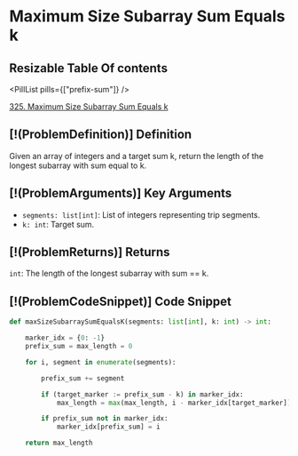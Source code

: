 # Maximum Size Subarray Sum Equals k

## Resizable Table Of contents

<DifficultyBadge difficulty="medium" />

<PillList pills={["prefix-sum"]} />

[325. Maximum Size Subarray Sum Equals k](https://leetcode.com/problems/maximum-size-subarray-sum-equals-k)

## [!(ProblemDefinition)] Definition

Given an array of integers and a target sum k, return the length of the longest subarray with sum equal to k.

## [!(ProblemArguments)] Key Arguments

- `segments: list[int]`: List of integers representing trip segments.
- `k: int`: Target sum.

## [!(ProblemReturns)] Returns

`int`: The length of the longest subarray with sum == k.

## [!(ProblemCodeSnippet)] Code Snippet

```python meta="source=problems/325-maximum-size-subarray-sum-equals-k/solution.py"
def maxSizeSubarraySumEqualsK(segments: list[int], k: int) -> int:

    marker_idx = {0: -1}
    prefix_sum = max_length = 0

    for i, segment in enumerate(segments):

        prefix_sum += segment

        if (target_marker := prefix_sum - k) in marker_idx:
            max_length = max(max_length, i - marker_idx[target_marker])

        if prefix_sum not in marker_idx:
            marker_idx[prefix_sum] = i

    return max_length
```

